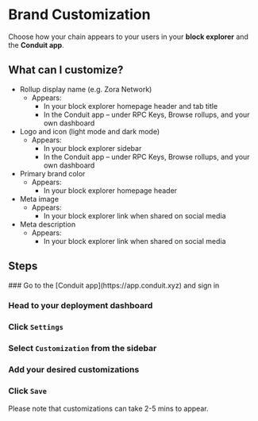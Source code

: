 

# Brand Customization

Choose how your chain appears to your users in your **block explorer** and the **Conduit app**.

## What can I customize?

- Rollup display name (e.g. Zora Network)
    - Appears:
        - In your block explorer homepage header and tab title
        - In the Conduit app – under RPC Keys, Browse rollups, and your own dashboard
- Logo and icon (light mode and dark mode)
    - Appears:
        - In your block explorer sidebar
        - In the Conduit app – under RPC Keys, Browse rollups, and your own dashboard
- Primary brand color
    - Appears:
        - In your block explorer homepage header
- Meta image
    - Appears:
        - In your block explorer link when shared on social media
- Meta description
    - Appears:
        - In your block explorer link when shared on social media

## Steps
 
<Steps>
### Go to the [Conduit app](https://app.conduit.xyz) and sign in
 
### Head to your deployment dashboard

### Click `Settings`

### Select `Customization` from the sidebar

### Add your desired customizations

### Click `Save`

</Steps>

<Callout type="info" emoji="ℹ️">
Please note that customizations can take 2-5 mins to appear.
</Callout>